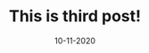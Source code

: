 ---
title: This is third post!
slug: this-is-third-post
date: 10-11-2020
featureImage: workplace2.jpg
excerpt: Prowadzenie najlepszych limuzyn świata wymaga najlepszych szoferów. Tych wybiera i szkoli Andi McCann. Charyzmatyczny Brytyjczyk zdradził mi, jak można zostać kierowcą Rolls-Royce'a oraz na co należy się nastawiać już po uzyskaniu angażu. Rozmawiamy, gdy McCann siedzi za kierownicą nowego, wartego 2 mln zł, modelu Ghost.
---